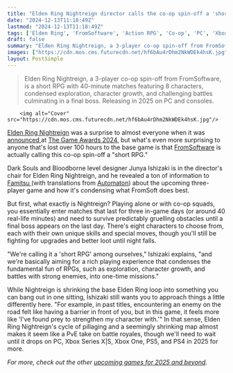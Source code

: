 ```yaml
---
title: "Elden Ring Nightreign director calls the co-op spin-off a 'short RPG' for how it condenses the base game into 40-minute rounds"
date: "2024-12-13T11:18:49Z"
lastmod: "2024-12-13T11:18:49Z"
tags: ['Elden Ring', 'FromSoftware', 'Action RPG', 'Co-op', 'PC', 'Xbox Series X|S', 'Xbox One', 'PS5', 'PS4']
draft: false
summary: "Elden Ring Nightreign, a 3-player co-op spin-off from FromSoftware, is a short RPG with 40-minute matches featuring 8 characters, condensed exploration, character growth, and challenging battles culminating in a final boss.  Releasing in 2025 on PC and consoles."
images: ["https://cdn.mos.cms.futurecdn.net/hf6bAu4rDhm2NkWDEk4hsK.jpg"]
layout: PostSimple
---
```

> Elden Ring Nightreign, a 3-player co-op spin-off from FromSoftware, is a short RPG with 40-minute matches featuring 8 characters, condensed exploration, character growth, and challenging battles culminating in a final boss.  Releasing in 2025 on PC and consoles.


        <img alt="Cover" src="https://cdn.mos.cms.futurecdn.net/hf6bAu4rDhm2NkWDEk4hsK.jpg"/>
        
[Elden Ring Nightreign](https://www.gamesradar.com/games/action-rpg/elden-ring-nightreign-guide/) was a surprise to almost everyone when it was [announced ](https://www.gamesradar.com/games/action/fromsoftwares-next-game-is-elden-ring-nightreign-a-standalone-3-player-adventure-coming-2025-so-was-hidetaka-miyazaki-just-kidding-about-no-elden-ring-2/)at [The Game Awards 2024](https://www.gamesradar.com/news/live/game-awards-2024-everything-announced/), but what's even more surprising to anyone that's lost over 100 hours to the base game is that [FromSoftware](https://www.gamesradar.com/tag/fromsoftware/) is actually calling this co-op spin-off a "short RPG."

Dark Souls and Bloodborne level designer Junya Ishizaki is in the director's chair for Elden Ring Nightreign, and he revealed a ton of information to [Famitsu ](https://www.famitsu.com/article/202412/27477)(with translations from [Automaton](https://automaton-media.com/en/news/elden-ring-nightrein-director-shares-details-about-high-freedom-co-op-play-day-night-game-cycle-and-dark-souls-cameos/)) about the upcoming three-player game and how it's condensing what FromSoft does best. 

But first, what exactly is Nightreign? Playing alone or with co-op squads, you essentially enter matches that last for three in-game days (or around 40 real-life minutes) and need to survive predictably gruelling obstacles until a final boss appears on the last day. There's eight characters to choose from, each with their own unique skills and special moves, though you'll still be fighting for upgrades and better loot until night falls.

"We're calling it a 'short RPG' among ourselves," Ishizaki explains, "and we're basically aiming for a rich playing experience that condenses the fundamental fun of RPGs, such as exploration, character growth, and battles with strong enemies, into one-time missions."

While Nightreign is shrinking the base Elden Ring loop into something you can bang out in one sitting, Ishizaki still wants you to approach things a little differently here. "For example, in past titles, encountering an enemy on the road felt like having a barrier in front of you, but in this game, it feels more like 'I've found prey to strengthen my character with.'" In that sense, Elden Ring Nightreign's cycle of pillaging and a seemingly shrinking map almost makes it seem like a PvE take on battle royales, though we'll need to wait until it drops on PC, Xbox Series X|S, Xbox One, PS5, and PS4 in 2025 for more.

*For more, check out the other *[<em>upcoming games for 2025 and beyond</em>](https://www.gamesradar.com/upcoming-indie-games/)*.* 
        